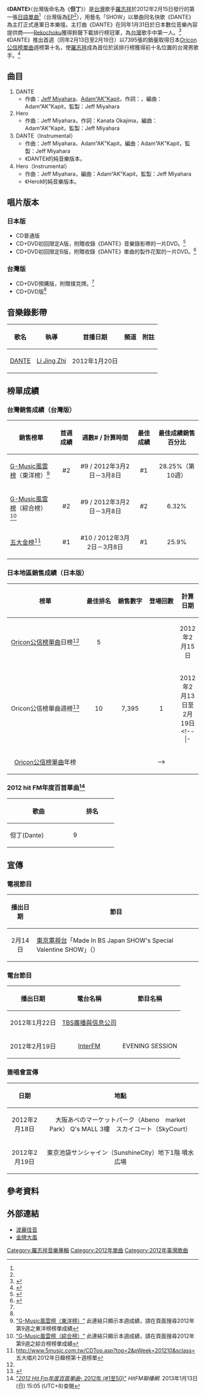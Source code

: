 {{Infobox Single 
| Name           = DANTE
| Cover          = 羅志祥 Dante.jpg
| Artist         = SHOW（[[羅志祥|羅志祥]]）
| from Album     = [[THE_SHOW|THE SHOW]]
| A-side         = DANTE
| B-side         = Hero
| Released       = 2012年2月15日（日本普通版、日本初回限定版）<ref name="yes">{{Cite web |url=http://www.yesasia.com/global/dante-%E6%99%AE%E9%80%9A%E7%89%88-%E6%97%A5%E6%9C%AC%E7%89%88/1028074331-0-0-0-zh_TW/info.html |title=YESASIA : Dante (普通版)(日本版) 鐳射唱片 - 羅志祥, Pony Canyon |date=2012 |publisher=YESASIA.COM |language=zh-hant |accessdate=2012-07-11 |archive-date=2016-03-04 |archive-url=https://web.archive.org/web/20160304110635/http://www.yesasia.com/global/dante-%E6%99%AE%E9%80%9A%E7%89%88-%E6%97%A5%E6%9C%AC%E7%89%88/1028074331-0-0-0-zh_TW/info.html |dead-url=no }}</ref><br>2012年3月2日（台灣版）<ref name="yet">{{Cite web |url=http://skymusic.com.hk/?p=27832 |title=羅志祥 全新日文EP+DVD"DANTE 但丁" |date=2012 |publisher=Sky Music |language=zh-hant |accessdate=2012-07-11 |archive-date=2012-12-06 |archive-url=https://web.archive.org/web/20121206052311/http://skymusic.com.hk/?p=27832 |dead-url=no }}</ref>
| Format         = CD（日本普通版）<br>CD+DVD（日本初回限定版、台灣版）
| Recorded       = 2011年－2012年
| Genre          = [[日語流行音樂|日語流行音樂]]
| Length         = 16分8秒
| Label          = [[波麗佳音|波麗佳音]]（日本）<br>[[金牌大風_(台灣)|金牌大風]]（台灣）
| Writer         = [[Jeff_Miyahara|Jeff Miyahara]]<br>[[Adam“AK”Kapit|Adam“AK”Kapit]]<br>[[Kanata_Okajima|Kanata Okajima]]
| Producer       = Jeff Miyahara
| Last single    = 
| This single    = '''DANTE'''<br>（2012年）
| Next single    = [[MAGIC_(SHOW單曲)|MAGIC]]<br>（2012年）
| Misc = 
{{Extra album cover 2
| Upper caption = 其他封面
| Type = Single
| Cover         = 羅志祥 Dante(台灣版).jpg
|  Lower caption = 台灣版封面
}}
}}

《'''DANTE'''》（台灣版命名為《'''但丁'''》）是[[台灣|台灣]]歌手[[羅志祥|羅志祥]]於2012年2月15日發行的第一張[[日語|日語]][[單曲|單曲]]<ref name="yes"/>（台灣版為[[EP|EP]]<ref name="yet"/>），用藝名「SHOW」以單曲同名快歌《DANTE》為主打正式進軍日本樂壇。主打曲《DANTE》在同年1月31日於日本數位音樂內容提供商——[[Rekochoku|Rekochoku]]獲得鈴聲下載排行榜冠軍，為[[台灣|台灣]]歌手中第一人。<ref name="b">{{Cite web |url=http://www.gold-typhoon.com.tw/news/view/2383 |title=「亞洲舞王」羅志祥 2012持續為華人再爭光 推出首張日文單曲「DANTE」2/15發行首日銷售拿下公信榜日榜第5名 |date=2012-02-18 |publisher=[[金牌大風_(台灣)|金牌大風]] |language=zh-hant |accessdate=2012-07-11 |deadurl=yes |archiveurl=https://web.archive.org/web/20120308023939/http://www.gold-typhoon.com.tw/news/view/2383 |archivedate=2012-03-08 }}</ref>《DANTE》推出首週（同年2月13日至2月19日）以7395張的銷量取得日本[[Oricon公信榜|Oricon公信榜]][[單曲|單曲]]週榜第十名，使[[羅志祥|羅志祥]]成為首位於該排行榜獲得前十名位置的台灣男歌手。<ref>{{Cite web |url=http://www.oricon.co.jp/news/confidence/2007305/full/ |script-title=ja:テレサ・テン以来25年ぶり！SHOWが初のオリコンTOP10 |date=2012-02-21 |publisher=[[Oricon|Oricon]] |language=ja |accessdate=2012-07-11 |archive-date=2019-09-24 |archive-url=https://web.archive.org/web/20190924231209/https://www.oricon.co.jp/news/2007305/full/ |dead-url=no }}</ref>

==曲目==
#DANTE
#*作曲：[[Jeff_Miyahara|Jeff Miyahara]]、[[Adam“AK”Kapit|Adam“AK”Kapit]]，作詞：{{link-ja|岡嶋かな多|岡嶋かな多}}，編曲：Adam“AK”Kapit，監製：Jeff Miyahara
#Hero
#*作曲：Jeff Miyahara，作詞：Kanata Okajima，編曲：Adam“AK”Kapit，監製：Jeff Miyahara
#DANTE（Instrumental）
#*作曲：Jeff Miyahara、Adam“AK”Kapit，編曲：Adam“AK”Kapit，監製：Jeff Miyahara
#*《DANTE》的純音樂版本。
#Hero（Instrumental）
#*作曲：Jeff Miyahara，編曲：Adam“AK”Kapit，監製：Jeff Miyahara
#*《Hero》的純音樂版本。

==唱片版本==
===日本版===
*CD普通版
*CD+DVD初回限定A版，附贈收錄《DANTE》音樂錄影帶的一片DVD。<ref>{{Cite web |url=http://hp.ponycanyon.co.jp/pchp/cgi-bin/PCHPM.pl?TRGID=PCHP_SKH_1010&CMD=DSP&DSP_SKHBNG=201100002285&DSP_SKHKETSEQ=001 |script-title=ja:DANTE(初回盤A/プロモーションビデオDVD付き) |date=2012 |publisher=[[波麗佳音|波麗佳音]] |language=ja |accessdate=2012-07-11 |deadurl=yes |archiveurl=https://web.archive.org/web/20160307111906/http://hp.ponycanyon.co.jp/pchp/cgi-bin/PCHPM.pl?TRGID=PCHP_SKH_1010&CMD=DSP&DSP_SKHBNG=201100002285&DSP_SKHKETSEQ=001 |archivedate=2016-03-07 }}</ref>
*CD+DVD初回限定B版，附贈收錄《DANTE》單曲的製作花絮的一片DVD。<ref>{{Cite web |url=http://hp.ponycanyon.co.jp/pchp/cgi-bin/PCHPM.pl?TRGID=PCHP_SKH_1010&CMD=DSP&DSP_SKHBNG=201100002285&DSP_SKHKETSEQ=002 |script-title=ja:DANTE(初回盤B/メイキング&インタビューDVD付き) |date=2012 |publisher=[[波麗佳音|波麗佳音]] |language=ja |accessdate=2012-07-11 |archive-url=https://web.archive.org/web/20160307051412/http://hp.ponycanyon.co.jp/pchp/cgi-bin/PCHPM.pl?TRGID=PCHP_SKH_1010&CMD=DSP&DSP_SKHBNG=201100002285&DSP_SKHKETSEQ=002 |archive-date=2016-03-07 |dead-url=yes }}</ref>
===台灣版===
*CD+DVD預購版，附贈撲克牌。<ref name="yet"/>
*CD+DVD版<ref name="yet"/>

==音樂錄影帶==
{| class="wikitable"
! 歌名 !! 執導 !! 首播日期 !! 頻道 !! 附註 
|-
| [http://www.youtube.com/watch?v=G-L1qQbC66k&list=FLuhagpMMr6Ipr5kTQfvnI2Q&feature=plcp DANTE]{{Wayback|url=http://www.youtube.com/watch?v=G-L1qQbC66k&list=FLuhagpMMr6Ipr5kTQfvnI2Q&feature=plcp |date=20190215211032 }} || [[Li_Jing_Zhi|Li Jing Zhi]] || 2012年1月20日 ||  ||
|}

==榜單成績==
===台灣銷售成績（台灣版）===
{| class="wikitable"
|-
! width="200px"|銷售榜單 !! width="70px"|首週成績 !! width="250px"|週數# / 計算時間 !! width="70px"|最佳成績 !! width="150px"|最佳成績銷售百分比
|-
| [[玫瑰大眾唱片|G-Music風雲榜]]（東洋榜）<ref name=chart>[http://www.g-music.com.tw/GMusicBillboard3.aspx "G-Music風雲榜（東洋榜）"] {{Wayback|url=http://www.g-music.com.tw/GMusicBillboard3.aspx |date=20120830012704 }} 此連結只顯示本週成績，請在頁面搜尋2012年第9週之東洋榜榜單成績</ref>|| align="center"|#2 || align="center"|#9 / 2012年3月2日－3月8日|| align="center"|#1 || align="center"|28.25%（第10週）
|-
| [[玫瑰大眾唱片|G-Music風雲榜]]（綜合榜）<ref name=chart2>[http://www.g-music.com.tw/GMusicBillboard0.aspx "G-Music風雲榜（綜合榜）"] {{Wayback|url=http://www.g-music.com.tw/GMusicBillboard0.aspx |date=20171117094925 }} 此連結只顯示本週成績，請在頁面搜尋2012年第9週之綜合榜榜單成績</ref>|| align="center"|#2 || align="center"|#9 / 2012年3月2日－3月8日|| align="center"|#2 || align="center"|6.32%
|-
| [[五大金榜|五大金榜]]<ref>http://www.5music.com.tw/CDTop.asp?top=2&pWeek=201210&sclass= {{Wayback|url=http://www.5music.com.tw/CDTop.asp?top=2&pWeek=201210&sclass= |date=20160307091947 }} 五大唱片2012年日韓榜第十週榜單</ref> || align="center"|#1 || align="center"|#10 / 2012年3月2日－3月8日|| align="center"|#1 || align="center"|25.9%
|}

===日本地區銷售成績（日本版）===
{| class="wikitable" width="620px"
!width="200px"|榜單
!width="70px"|最佳排名
!width="70px"|銷售數字
!width="70px"|登場回數
!計算日期
|-
|align="center"|[[Oricon公信榜|Oricon公信榜]][[單曲|單曲]]日榜<ref name="b"/>
|align="center"|5
|align="center"|
|align="center"|
|align="center"|2012年2月15日
|-
|align="center"|Oricon公信榜單曲週榜<ref>{{Cite web |url=http://www.oricon.co.jp/rank/js/w/2012-02-27/more/2/ |script-title=ja:2012年02月13日～2012年02月19日のCDシングル週間ランキング（2012年02月27日付）) |date=2012 |publisher=[[Oricon|Oricon]] |language=ja |accessdate=2012-07-11 |archive-date=2013年6月27日 |archive-url=https://web.archive.org/web/20130627054517/http://www.oricon.co.jp/rank/js/w/2012-02-27/more/2/ |dead-url=no }}</ref>
|align="center"|10
|align="center"|7,395
|align="center"|1
|align="center"|2012年2月13日至2月19日
<!--|-
|align="center"|[[Oricon公信榜|Oricon公信榜]][[單曲|單曲]]月榜
|align="center"|
|align="center"|
|
|-
|align="center"|[[Oricon公信榜|Oricon公信榜]][[單曲|單曲]]年榜
|align="center"|
|
|align="center"|-->
|}

===2012 hit FM年度百首單曲<ref name="hitfm">[http://www.hitoradio.com/newweb/chart_2.php?ch_year=2012 "''2012 Hit Fm年度百首單曲''- 2012年 (#1至50)"] {{Wayback|url=http://www.hitoradio.com/newweb/chart_2.php?ch_year=2012 |date=20160601162051 }} ''HitFM聯播網''. 2013年1月13日 (日) 15:05 (UTC+8)查閱</ref>===
{| class="wikitable" style="text-align:center"

! width="150px"|歌曲 !! width="100px"|排名
|-
|  但丁(Dante) || 9
|}

==宣傳==
===電視節目===
{| class="wikitable" width="650px"
!播出日期
!節目
|-
|align="center"|2月14日
|[[東京電視台|東京電視台]]「Made In BS Japan SHOW's Special Valentine SHOW」（{{lang|ja|{{link-ja|Made In BS Japan|MADE_IN_BS_JAPAN}}}}）
|}

===電台節目===
{| class="wikitable" width="400px"
!播出日期
!電台名稱
!節目名稱
|-
|align="center"|2012年1月22日
|align="center"|[[TBS廣播與信息公司|TBS廣播與信息公司]]
|align="center"|{{link-ja|麻衣的亜州電波|麻衣的亜州電波〜Mai's_Asian_Wave〜#cite_note-.E9.9B.BB.E8.A9.B1.E5.87.BA.E6.BC.94-22}}
|-
|align="center"|2012年2月19日
|align="center"|[[InterFM|InterFM]]
|align="center"|EVENING SESSION
|}

===簽唱會宣傳===
{| class="wikitable" width="800px"
!日期
!地點
|-
|align="center"|2012年2月18日
|align="center"|大阪あべのマーケットパーク（Abeno　market　Park） Q's MALL 3樓　スカイコート（SkyCourt）
|-
|align="center"|2012年2月19日
|align="center"|東京池袋サンシャイン（SunshineCity）地下1階 噴水広場
|}

== 參考資料 ==
{{Reflist}}

== 外部連結 ==
* [https://web.archive.org/web/20140103132203/http://hp.ponycanyon.co.jp/pchp/cgi-bin/PCHPM.pl?TRGID=PCHP_SKH_1010&CMD=DSP&DSP_SKHBNG=201100002285&DSP_SKHKETSEQ=003 波麗佳音]{{ja icon}}
* [https://web.archive.org/web/20120328023252/http://www.gold-typhoon.com.tw/music/album/5216 金牌大風]{{zh-hant}}

{{羅志祥}}

[[Category:羅志祥音樂專輯|Category:羅志祥音樂專輯]]
[[Category:2012年單曲|Category:2012年單曲]]
[[Category:2012年臺灣歌曲|Category:2012年臺灣歌曲]]